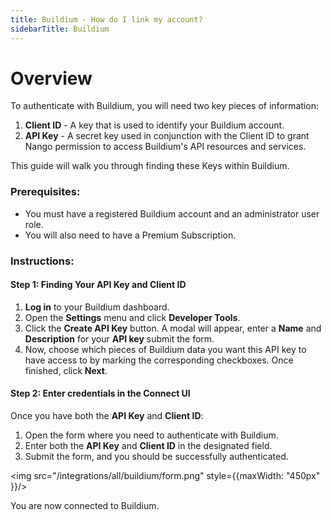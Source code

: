 ```yaml
---
title: Buildium - How do I link my account?
sidebarTitle: Buildium
---
```



# Overview

To authenticate with Buildium, you will need two key pieces of information:
1. **Client ID** - A key that is used to identify your Buildium account.
1. **API Key** - A secret key used in conjunction with the Client ID to grant Nango permission to access Buildium's API resources and services.

This guide will walk you through finding these Keys within Buildium.

### Prerequisites:

- You must have a registered Buildium account and an administrator user role.
- You will also need to have a Premium Subscription.
### Instructions:

#### Step 1: Finding Your API Key and Client ID
1. **Log in** to your Buildium dashboard.
2. Open the **Settings** menu and click **Developer Tools**.
3. Click the **Create API Key** button. A modal will appear, enter a **Name** and **Description** for your **API key** submit the form. 
4. Now, choose which pieces of Buildium data you want this API key to have access to by marking the corresponding checkboxes. Once finished, click **Next**.


#### Step 2: Enter credentials in the Connect UI

Once you have both the **API Key** and **Client ID**:
1. Open the form where you need to authenticate with Buildium.
2. Enter both the **API Key** and **Client ID** in the designated field.
3. Submit the form, and you should be successfully authenticated.


<img src="/integrations/all/buildium/form.png" style={{maxWidth: "450px" }}/>

You are now connected to Buildium.
